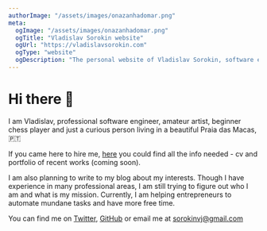 ```yaml
---
authorImage: "/assets/images/onazanhadomar.png"
meta:
  ogImage: "/assets/images/onazanhadomar.png"
  ogTitle: "Vladislav Sorokin website"
  ogUrl: "https://vladislavsorokin.com"
  ogType: "website"
  ogDescription: "The personal website of Vladislav Sorokin, software engineer."
---
```


# Hi there 👋

I am Vladislav, professional software engineer, amateur artist,
beginner chess player and just a curious person living in a beautiful
Praia das Macas, 🇵🇹

If you came here to hire me, [here](/cv) you could find
all the info needed - cv and portfolio of recent works (coming soon).

I am also planning to write to my blog about my interests.
Though I have experience in many professional areas, I am still trying to figure out who I am
and what is my mission. Currently, I am helping entrepreneurs to automate mundane
tasks and have more free time.

You can find me on [Twitter](twitter.com/sorokinvj),
[GitHub](github.com/sorokinvj) or email me at <sorokinvj@gmail.com>
